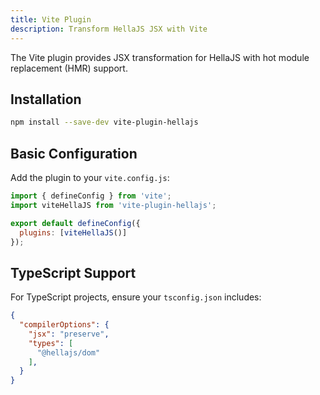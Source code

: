 ```yaml
---
title: Vite Plugin
description: Transform HellaJS JSX with Vite
---
```


The Vite plugin provides JSX transformation for HellaJS with hot module replacement (HMR) support.

## Installation

```bash
npm install --save-dev vite-plugin-hellajs
```

## Basic Configuration

Add the plugin to your `vite.config.js`:

```js
import { defineConfig } from 'vite';
import viteHellaJS from 'vite-plugin-hellajs';

export default defineConfig({
  plugins: [viteHellaJS()]
});
```

## TypeScript Support

For TypeScript projects, ensure your `tsconfig.json` includes:

```json
{
  "compilerOptions": {
    "jsx": "preserve",
    "types": [
      "@hellajs/dom"
    ],
  }
}
```